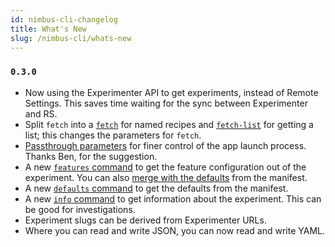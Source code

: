 ```yaml
---
id: nimbus-cli-changelog
title: What's New
slug: /nimbus-cli/whats-new
---
```


### `0.3.0`

- Now using the Experimenter API to get experiments, instead of Remote Settings. This saves time waiting for the sync between Experimenter and RS.
- Split `fetch` into a [`fetch`](/nimbus-cli/working-with-files#fetch) for named recipes and [`fetch-list`](/nimbus-cli/working-with-files#fetch-list) for getting a list; this changes the parameters for `fetch`.
- [Passthrough parameters](/nimbus-cli/opening-and-resetting#passthrough-parameters) for finer control of the app launch process. Thanks Ben, for the suggestion.
- A new [`features` command](/nimbus-cli/working-with-features#features) to get the feature configuration out of the experiment. You can also [merge with the defaults](/nimbus-cli/fml#features) from the manifest.
- A new [`defaults` command](/nimbus-cli/fml#defaults) to get the defaults from the manifest.
- A new [`info` command](/nimbus-cli/getting-started#info) to get information about the experiment. This can be good for investigations.
- Experiment slugs can be derived from Experimenter URLs.
- Where you can read and write JSON, you can now read and write YAML.
